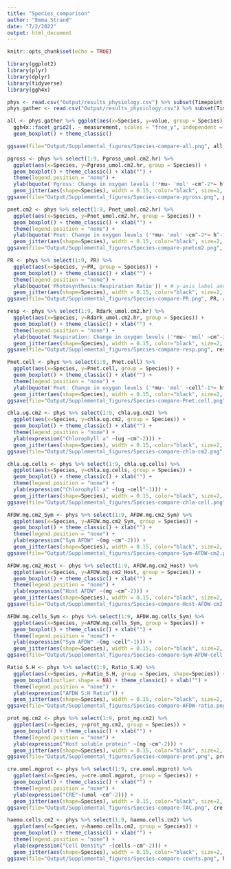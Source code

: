 ```yaml
---
title: "Species_comparison"
author: "Emma Strand"
date: "7/2/2022"
output: html_document
---
```


```r
knitr::opts_chunk$set(echo = TRUE)
```

```r
library(ggplot2)
library(plyr)
library(dplyr)
library(tidyverse)
library(ggh4x)
```

```r
phys <- read.csv("Output/results_physiology.csv") %>% subset(Timepoint == "1 week")  
phys.gather <- read.csv("Output/results_physiology.csv") %>% subset(Timepoint == "1 week") %>% gather(measurement, value, 10:23)

all <- phys.gather %>% ggplot(aes(x=Species, y=value, group = Species)) +
  ggh4x::facet_grid2(. ~ measurement, scales = "free_y", independent = "y") + 
  geom_boxplot() + theme_classic()

ggsave(file="Output/Supplemental_figures/Species-compare-all.png", all, width = 12, height = 3, units = c("in"))
```

```r
pgross <- phys %>% select(1:9, Pgross_umol.cm2.hr) %>%
  ggplot(aes(x=Species, y=Pgross_umol.cm2.hr, group = Species)) + 
  geom_boxplot() + theme_classic() + xlab("") +
  theme(legend.position = "none") +
  ylab(bquote('Pgross: Change in oxygen levels ('*mu~ 'mol' ~cm^-2*~ h^-1*')')) + # y-axis label and y axis range
  geom_jitter(aes(shape=Species), width = 0.15, color="black", size=2, alpha=0.9)
ggsave(file="Output/Supplemental_figures/Species-compare-pgross.png", pgross, width = 3, height = 3, units = c("in"))

pnet.cm2 <- phys %>% select(1:9, Pnet_umol.cm2.hr) %>%
  ggplot(aes(x=Species, y=Pnet_umol.cm2.hr, group = Species)) + 
  geom_boxplot() + theme_classic() + xlab("") +
  theme(legend.position = "none") +
  ylab(bquote('Pnet: Change in oxygen levels ('*mu~ 'mol' ~cm^-2*~ h^-1*')')) + # y-axis label and y axis range
  geom_jitter(aes(shape=Species), width = 0.15, color="black", size=2, alpha=0.9)
ggsave(file="Output/Supplemental_figures/Species-compare-pnetcm2.png", pnet.cm2, width = 3, height = 3, units = c("in"))

PR <- phys %>% select(1:9, PR) %>%
  ggplot(aes(x=Species, y=PR, group = Species)) + 
  geom_boxplot() + theme_classic() + xlab("") +
  theme(legend.position = "none") +
  ylab(bquote('Photosynthesis:Respiration Ratio')) + # y-axis label and y axis range
  geom_jitter(aes(shape=Species), width = 0.15, color="black", size=2, alpha=0.9)
ggsave(file="Output/Supplemental_figures/Species-compare-PR.png", PR, width = 3, height = 3, units = c("in"))

resp <- phys %>% select(1:9, Rdark_umol.cm2.hr) %>%
  ggplot(aes(x=Species, y=Rdark_umol.cm2.hr, group = Species)) + 
  geom_boxplot() + theme_classic() + xlab("") +
  theme(legend.position = "none") +
  ylab(bquote('Respiration: Change in oxygen levels ('*mu~ 'mol' ~cm^-2*~ h^-1*')')) + # y-axis label and y axis range
  geom_jitter(aes(shape=Species), width = 0.15, color="black", size=2, alpha=0.9)
ggsave(file="Output/Supplemental_figures/Species-compare-resp.png", resp, width = 3, height = 3, units = c("in"))

Pnet.cell <- phys %>% select(1:9, Pnet.cell) %>%
  ggplot(aes(x=Species, y=Pnet.cell, group = Species)) + 
  geom_boxplot() + theme_classic() + xlab("") +
  theme(legend.position = "none") +
  ylab(bquote('Pnet: Change in oxygen levels ('*mu~ 'mol' ~cell^-1*~ h^-1*')')) + # y-axis label and y axis range
  geom_jitter(aes(shape=Species), width = 0.15, color="black", size=2, alpha=0.9)
ggsave(file="Output/Supplemental_figures/Species-compare-Pnet.cell.png", Pnet.cell, width = 3, height = 3, units = c("in"))

chla.ug.cm2 <- phys %>% select(1:9, chla.ug.cm2) %>%
  ggplot(aes(x=Species, y=chla.ug.cm2, group = Species)) + 
  geom_boxplot() + theme_classic() + xlab("") +
  theme(legend.position = "none") +
  ylab(expression("Chlorophyll a" ~(ug ~cm^-2))) +
  geom_jitter(aes(shape=Species), width = 0.15, color="black", size=2, alpha=0.9)
ggsave(file="Output/Supplemental_figures/Species-compare-chla-cm2.png", chla.ug.cm2, width = 3, height = 3, units = c("in"))

chla.ug.cells <- phys %>% select(1:9, chla.ug.cells) %>%
  ggplot(aes(x=Species, y=chla.ug.cells, group = Species)) + 
  geom_boxplot() + theme_classic() + xlab("") +
  theme(legend.position = "none") +
  ylab(expression("Chlorophyll a" ~(ug ~cell^-1))) +
  geom_jitter(aes(shape=Species), width = 0.15, color="black", size=2, alpha=0.9)
ggsave(file="Output/Supplemental_figures/Species-compare-chla-cell.png", chla.ug.cells, width = 3, height = 3, units = c("in"))

AFDW.mg.cm2_Sym <- phys %>% select(1:9, AFDW.mg.cm2_Sym) %>%
  ggplot(aes(x=Species, y=AFDW.mg.cm2_Sym, group = Species)) + 
  geom_boxplot() + theme_classic() + xlab("") +
  theme(legend.position = "none") +
  ylab(expression("Sym AFDW" ~(mg ~cm^-2))) +
  geom_jitter(aes(shape=Species), width = 0.15, color="black", size=2, alpha=0.9)
ggsave(file="Output/Supplemental_figures/Species-compare-Sym-AFDW-cm2.png", AFDW.mg.cm2_Sym, width = 3, height = 3, units = c("in"))

AFDW.mg.cm2_Host <- phys %>% select(1:9, AFDW.mg.cm2_Host) %>%
  ggplot(aes(x=Species, y=AFDW.mg.cm2_Host, group = Species)) + 
  geom_boxplot() + theme_classic() + xlab("") +
  theme(legend.position = "none") +
  ylab(expression("Host AFDW" ~(mg ~cm^-2))) +
  geom_jitter(aes(shape=Species), width = 0.15, color="black", size=2, alpha=0.9)
ggsave(file="Output/Supplemental_figures/Species-compare-Host-AFDW-cm2.png", AFDW.mg.cm2_Host, width = 3, height = 3, units = c("in"))

AFDW.mg.cells_Sym <- phys %>% select(1:9, AFDW.mg.cells_Sym) %>%
  ggplot(aes(x=Species, y=AFDW.mg.cells_Sym, group = Species)) + 
  geom_boxplot() + theme_classic() + xlab("") +
  theme(legend.position = "none") +
  ylab(expression("Sym AFDW" ~(mg ~cell^-1))) +
  geom_jitter(aes(shape=Species), width = 0.15, color="black", size=2, alpha=0.9)
ggsave(file="Output/Supplemental_figures/Species-compare-Sym-AFDW-cell.png", AFDW.mg.cells_Sym, width = 3, height = 3, units = c("in"))

Ratio_S.H <- phys %>% select(1:9, Ratio_S.H) %>%
  ggplot(aes(x=Species, y=Ratio_S.H, group = Species, shape=Species)) + 
  geom_boxplot(outlier.shape = NA) + theme_classic() + xlab("") +
  theme(legend.position = "none") +
  ylab(expression("AFDW S:H Ratio")) +
  geom_jitter(aes(shape=Species), width = 0.15, color="black", size=2, alpha=0.9)
ggsave(file="Output/Supplemental_figures/Species-compare-AFDW-ratio.png", Ratio_S.H, width = 3, height = 3, units = c("in"))

prot_mg.cm2 <- phys %>% select(1:9, prot_mg.cm2) %>%
  ggplot(aes(x=Species, y=prot_mg.cm2, group = Species)) + 
  geom_boxplot() + theme_classic() + xlab("") +
  theme(legend.position = "none") +
  ylab(expression("Host soluble protein" ~(mg ~cm^-2))) +
  geom_jitter(aes(shape=Species), width = 0.15, color="black", size=2, alpha=0.9)
ggsave(file="Output/Supplemental_figures/Species-compare-prot.png", prot_mg.cm2, width = 3, height = 3, units = c("in"))

cre.umol.mgprot <- phys %>% select(1:9, cre.umol.mgprot) %>%
  ggplot(aes(x=Species, y=cre.umol.mgprot, group = Species)) + 
  geom_boxplot() + theme_classic() + xlab("") +
  theme(legend.position = "none") +
  ylab(expression("CRE"~(umol ~cm^-2))) +
  geom_jitter(aes(shape=Species), width = 0.15, color="black", size=2, alpha=0.9)
ggsave(file="Output/Supplemental_figures/Species-compare-TAC.png", cre.umol.mgprot, width = 3, height = 3, units = c("in"))

haemo.cells.cm2 <- phys %>% select(1:9, haemo.cells.cm2) %>%
  ggplot(aes(x=Species, y=haemo.cells.cm2, group = Species)) + 
  geom_boxplot() + theme_classic() + xlab("") +
  theme(legend.position = "none") +
  ylab(expression("Cell Density" ~(cells ~cm^-2))) +
  geom_jitter(aes(shape=Species), width = 0.15, color="black", size=2, alpha=0.9)
ggsave(file="Output/Supplemental_figures/Species-compare-counts.png", haemo.cells.cm2, width = 3, height = 3, units = c("in"))
```

